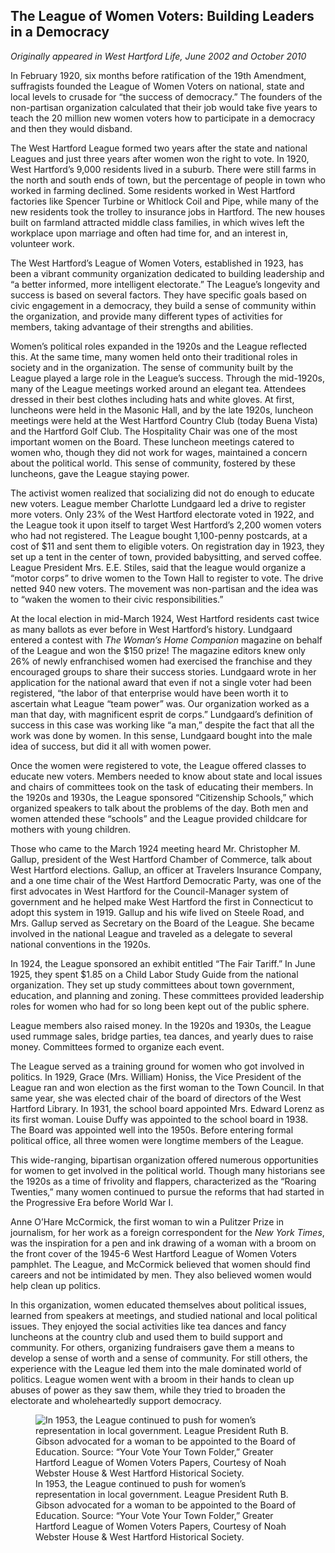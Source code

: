 ## The League of Women Voters: Building Leaders in a Democracy {-}

*Originally appeared in West Hartford Life, June 2002 and October 2010*

In February 1920, six months before ratification of the 19th Amendment, suffragists founded the League of Women Voters on national, state and local levels to crusade for “the success of democracy.” The founders of the non-partisan organization calculated that their job would take five years to teach the 20 million new women voters how to participate in a democracy and then they would disband.

The West Hartford League formed two years after the state and national Leagues and just three years after women won the right to vote. In 1920, West Hartford’s 9,000 residents lived in a suburb. There were still farms in the north and south ends of town, but the percentage of people in town who worked in farming declined. Some residents worked in West Hartford factories like Spencer Turbine or Whitlock Coil and Pipe, while many of the new residents took the trolley to insurance jobs in Hartford. The new houses built on farmland attracted middle class families, in which wives left the workplace upon marriage and often had time for, and an interest in, volunteer work.

The West Hartford’s League of Women Voters, established in 1923, has been a vibrant community organization dedicated to building leadership and “a better informed, more intelligent electorate.” The League’s longevity and success is based on several factors. They have specific goals based on civic engagement in a democracy, they build a sense of community within the organization, and provide many different types of activities for members, taking advantage of their strengths and abilities.

Women’s political roles expanded in the 1920s and the League reflected this. At the same time, many women held onto their traditional roles in society and in the organization. The sense of community built by the League played a large role in the League’s success. Through the mid-1920s, many of the League meetings worked around an elegant tea. Attendees dressed in their best clothes including hats and white gloves. At first, luncheons were held in the Masonic Hall, and by the late 1920s, luncheon meetings were held at the West Hartford Country Club (today Buena Vista) and the Hartford Golf Club. The Hospitality Chair was one of the most important women on the Board. These luncheon meetings catered to women who, though they did not work for wages, maintained a concern about the political world. This sense of community, fostered by these luncheons, gave the League staying power.

The activist women realized that socializing did not do enough to educate new voters. League member Charlotte Lundgaard led a drive to register more voters. Only 23% of the West Hartford electorate voted in 1922, and the League took it upon itself to target West Hartford’s 2,200 women voters who had not registered. The League bought 1,100-penny postcards, at a cost of $11 and sent them to eligible voters. On registration day in 1923, they set up a tent in the center of town, provided babysitting, and served coffee. League President Mrs. E.E. Stiles, said that the league would organize a “motor corps” to drive women to the Town Hall to register to vote. The drive netted 940 new voters. The movement was non-partisan and the idea was to “waken the women to their civic responsibilities.”

At the local election in mid-March 1924, West Hartford residents cast twice as many ballots as ever before in West Hartford’s history. Lundgaard entered a contest with *The Woman’s Home Companion* magazine on behalf of the League and won the $150 prize! The magazine editors knew only 26% of newly enfranchised women had exercised the franchise and they encouraged groups to share their success stories. Lundgaard wrote in her application for the national award that even if not a single voter had been registered, “the labor of that enterprise would have been worth it to ascertain what League “team power” was. Our organization worked as a man that day, with magnificent esprit de corps.” Lundgaard’s definition of success in this case was working like “a man,” despite the fact that all the work was done by women. In this sense, Lundgaard bought into the male idea of success, but did it all with women power.

Once the women were registered to vote, the League offered classes to educate new voters. Members needed to know about state and local issues and chairs of committees took on the task of educating their members. In the 1920s and 1930s, the League sponsored “Citizenship Schools,” which organized speakers to talk about the problems of the day. Both men and women attended these “schools” and the League provided childcare for mothers with young children.

Those who came to the March 1924 meeting heard Mr. Christopher M. Gallup, president of the West Hartford Chamber of Commerce, talk about West Hartford elections. Gallup, an officer at Travelers Insurance Company, and a one time chair of the West Hartford Democratic Party, was one of the first advocates in West Hartford for the Council-Manager system of government and he helped make West Hartford the first in Connecticut to adopt this system in 1919. Gallup and his wife lived on Steele Road, and Mrs. Gallup served as Secretary on the Board of the League. She became involved in the national League and traveled as a delegate to several national conventions in the 1920s.

In 1924, the League sponsored an exhibit entitled “The Fair Tariff.” In June 1925, they spent $1.85 on a Child Labor Study Guide from the national organization. They set up study committees about town government, education, and planning and zoning. These committees provided leadership roles for women who had for so long been kept out of the public sphere.

League members also raised money. In the 1920s and 1930s, the League used rummage sales, bridge parties, tea dances, and yearly dues to raise money. Committees formed to organize each event.

The League served as a training ground for women who got involved in politics. In 1929, Grace (Mrs. William) Honiss, the Vice President of the League ran and won election as the first woman to the Town Council. In that same year, she was elected chair of the board of directors of the West Hartford Library. In 1931, the school board appointed Mrs. Edward Lorenz as its first woman. Louise Duffy was appointed to the school board in 1938. The Board was appointed well into the 1950s. Before entering formal political office, all three women were longtime members of the League.

This wide-ranging, bipartisan organization offered numerous opportunities for women to get involved in the political world. Though many historians see the 1920s as a time of frivolity and flappers, characterized as the “Roaring Twenties,” many women continued to pursue the reforms that had started in the Progressive Era before World War I.

Anne O’Hare McCormick, the first woman to win a Pulitzer Prize in journalism, for her work as a foreign correspondent for the *New York Times*, was the inspiration for a pen and ink drawing of a woman with a broom on the front cover of the 1945-6 West Hartford League of Women Voters pamphlet. The League, and McCormick believed that women should find careers and not be intimidated by men. They also believed women would help clean up politics.

In this organization, women educated themselves about political issues, learned from speakers at meetings, and studied national and local political issues. They enjoyed the social activities like tea dances and fancy luncheons at the country club and used them to build support and community. For others, organizing fundraisers gave them a means to develop a sense of worth and a sense of community. For still others, the experience with the League led them into the male dominated world of politics. League women went with a broom in their hands to clean up abuses of power as they saw them, while they tried to broaden the electorate and wholeheartedly support democracy.

![In 1953, the League continued to push for women’s representation in local government. League President Ruth B. Gibson advocated for a woman to be appointed to the Board of Education. Source: “Your Vote Your Town Folder,” Greater Hartford League of Women Voters Papers, Courtesy of Noah Webster House & West Hartford Historical Society.](images/07-lwv-leaders-web.jpg)

